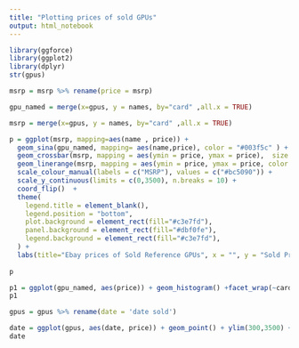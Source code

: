 ```yaml
---
title: "Plotting prices of sold GPUs"
output: html_notebook
---
```


```r
library(ggforce)
library(ggplot2)
library(dplyr)
str(gpus)
```
```r
msrp = msrp %>% rename(price = msrp)
```
```r
gpu_named = merge(x=gpus, y = names, by="card" ,all.x = TRUE)
```
```r
msrp = merge(x=gpus, y = names, by="card" ,all.x = TRUE)
```


```r
p = ggplot(msrp, mapping=aes(name , price)) + 
  geom_sina(gpu_named, mapping= aes(name,price), color = "#003f5c" ) + 
  geom_crossbar(msrp, mapping = aes(ymin = price, ymax = price),  size = .25, color = '#ff6361' ) + 
  geom_linerange(msrp, mapping = aes(ymin = price, ymax = price, color = '#ff6361'),  size = .1 ) +
  scale_colour_manual(labels = c("MSRP"), values = c("#bc5090")) +
  scale_y_continuous(limits = c(0,3500), n.breaks = 10) +
  coord_flip()  + 
  theme(
    legend.title = element_blank(), 
    legend.position = "bottom", 
    plot.background = element_rect(fill="#c3e7fd"), 
    panel.background = element_rect(fill="#dbf0fe"),
    legend.background = element_rect(fill="#c3e7fd"), 
  ) + 
  labs(title="Ebay prices of Sold Reference GPUs", x = "", y = "Sold Price ($ USD)") 
 
p
```
```r
p1 = ggplot(gpu_named, aes(price)) + geom_histogram() +facet_wrap(~card, scales = "free")+ xlim(0,4000)
p1
```

```r
gpus = gpus %>% rename(date = 'date sold')
```



```r
date = ggplot(gpus, aes(date, price)) + geom_point() + ylim(300,3500) + facet_wrap(~card, scales = 'free')
date
```

